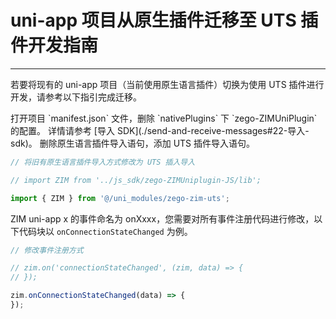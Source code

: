 # uni-app 项目从原生插件迁移至 UTS 插件开发指南

---

若要将现有的 uni-app 项目（当前使用原生语言插件）切换为使用 UTS 插件进行开发，请参考以下指引完成迁移。

<Steps>
<Step title="删除原生语言插件配置">
打开项目 `manifest.json` 文件，删除 `nativePlugins` 下 `zego-ZIMUniPlugin` 的配置。
</Step>
<Step title="导入 zego-zim-uts 插件">
详情请参考 [导入 SDK](./send-and-receive-messages#22-导入-sdk)。
</Step>
<Step title="修改 ZIM SDK 导入方式，并调整事件注册代码">
删除原生语言插件导入语句，添加 UTS 插件导入语句。

```typescript 修改导入方式
// 将旧有原生语言插件导入方式修改为 UTS 插入导入

// import ZIM from '../js_sdk/zego-ZIMUniplugin-JS/lib';

import { ZIM } from '@/uni_modules/zego-zim-uts';
```

ZIM uni-app x 的事件命名为 onXxxx，您需要对所有事件注册代码进行修改，以下代码块以 `onConnectionStateChanged` 为例。

```typescript 修改事件注册方式
// 修改事件注册方式

// zim.on('connectionStateChanged', (zim, data) => {
// });

zim.onConnectionStateChanged(data) => {
});
```
</Step>
</Steps>
